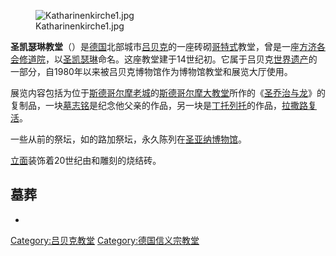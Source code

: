 {{expand language|de}}
{{Unreferenced|time=2018-08-28T00:17:00+00:00}}

{{coord|53|52|09|N|10|41|22|E|region:DE-SH_type:landmark|display=title}}
[[Image:Katharinenkirche1.jpg|thumb]]

'''圣凯瑟琳教堂'''（{{lang-de|Katharinenkirche}}）是[[德国|德国]]北部城市[[吕贝克|吕贝克]]的一座砖砌[[哥特式|哥特式]]教堂，曾是一座[[方济各会|方济各会]][[修道院|修道院]]，以[[圣凯瑟琳|圣凯瑟琳]]命名。这座教堂建于14世纪初。它属于吕贝克[[世界遗产|世界遗产]]的一部分，自1980年以来被吕贝克博物馆作为博物馆教堂和展览大厅使用。

展览内容包括{{link-de|伯恩特·诺特科|Bernt Notke}}为位于[[斯德哥尔摩老城|斯德哥尔摩老城]]的[[斯德哥尔摩大教堂|斯德哥尔摩大教堂]]所作的《[[圣乔治与龙|圣乔治与龙]]》的复制品，一块[[墓志铭|墓志铭]]是{{link-de|戈弗雷·奈勒|Godfrey Kneller}}纪念他父亲的作品，另一块是[[丁托列托|丁托列托]]的作品，[[拉撒路|拉撒路]][[复活|复活]]。

一些从前的祭坛，如{{link-en|赫尔曼·罗德|Hermen Rode}}的路加祭坛，永久陈列在[[圣亚纳博物馆|圣亚纳博物馆]]。

[[立面|立面]]装饰着20世纪由{{link-de|恩斯特·巴拉赫|Ernst Barlach}}和{{link-de|格哈德·玛克思|Gerhard Marcks}}雕刻的烧结砖。

==墓葬 == 
*{{link-de|约翰·亚当·瑞肯|Johann Adam Reincken}} 

{{Commons category|St. Katharinen, Lübeck}}

{{DEFAULTSORT:Katharinenkirche}}
{{Authority control}}
[[Category:吕贝克教堂|Category:吕贝克教堂]]
[[Category:德国信义宗教堂|Category:德国信义宗教堂]]